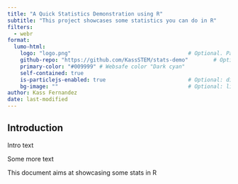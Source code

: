 ```yaml
---
title: "A Quick Statistics Demonstration using R"
subtitle: "This project showcases some statistics you can do in R"
filters: 
  - webr
format:
  lumo-html: 
    logo: "logo.png"                                     # Optional. Path to a logo displayed above the title
    github-repo: "https://github.com/KassSTEM/stats-demo"        # Optional. Adds a github corner at the top right
    primary-color: "#009999" # Websafe color "Dark cyan"
    self-contained: true
    is-particlejs-enabled: true                          # Optional: display interactive particles in the document header
    bg-image: ""                                         # Optional: link to an image for the header background
author: Kass Fernandez
date: last-modified
---
```





## Introduction

Intro text


::: {.column-margin}

Some more text

:::


This document aims at showcasing some stats in R


